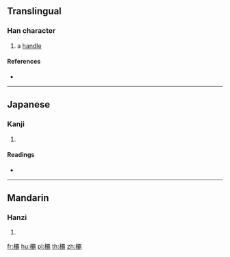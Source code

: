 ==Translingual==

===Han character===
{{Han char|rn=75|rad=木|as=21|sn=25|four=|canj=DMBB,XDMBB|ids=⿰木霸}}

# a [[handle]]

====References====
* {{Han ref|kx=0564.170|dkj=15971|dj=0953.210|hdz=21326.060|uh=6B1B|ud=27419}}

----

==Japanese==

===Kanji===
{{ja-kanji|grade=|rs=木21}}

# {{defn|lang=ja|sort=木21}}

====Readings====
* {{ja-readings|on=[[は]] (ha), [[へ]] (he)|kun=[[つか]] (tsuka)}}

----

==Mandarin==

===Hanzi===
{{cmn-hanzi|pin=[[bà]] ([[ba4]])|wg=pa<sup>4</sup>}}

# {{defn|lang=cmn|sort=木21}}

[[fr:欛]]
[[hu:欛]]
[[pl:欛]]
[[th:欛]]
[[zh:欛]]